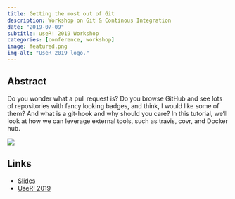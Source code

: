 ```yaml
---
title: Getting the most out of Git
description: Workshop on Git & Continous Integration
date: "2019-07-09"
subtitle: useR! 2019 Workshop
categories: [conference, workshop]
image: featured.png
img-alt: "UseR 2019 logo."
---
```


## Abstract

Do you wonder what a pull request is? Do you browse GitHub and see lots of repositories with fancy looking badges, and think, I would like some of them? And what is a git-hook and why should you care? In this tutorial, we'll look at how we can leverage external tools, such as travis, covr, and Docker hub.

![](featured.png){fig-alt="Logo for UseR! 2019."}

## Links

-   [Slides](https://www.jumpingrivers.com/t/2019-user-git/#1)
-   [UseR! 2019](https://www.user2019.fr/tutorials/)
